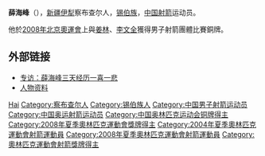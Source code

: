 {{MedalTableTop}}
{{MedalSport | 男子[[射箭|射箭]]}}
{{MedalOlympic}}
{{MedalBronze | [[2008年夏季奧林匹克運動會|2008年北京]] | [[2008年夏季奧林匹克運動會射箭比賽|團體]]}}
{{MedalBottom}}

'''薛海峰'''（{{bd|1980年|1月13日|catIdx=Xue,薛}}），[[新疆|新疆]][[伊犁|伊犁]]察布查尔人，[[锡伯族|锡伯族]]，[[中华人民共和国|中国]][[射箭|射箭]]运动员。

他於[[2008年北京奧運會|2008年北京奧運會]]上與[[姜林|姜林]]、[[李文全_(射箭运动员)|李文全]]獲得男子射箭團體比賽銅牌。

== 外部链接 ==
* [http://www.tianshannet.com.cn/news/content/2008-08/16/content_2834789.htm 专访：薛海峰三天经历一喜一悲]
* [https://web.archive.org/web/20120517170902/http://data.sports.sohu.com/person/person.php?id=1343 人物资料]

{{china-sport-bio-stub}}

{{Authority control}}
{{DEFAULTSORT:Xue Haifeng}}
[[Category:薛姓|Hai]]
[[Category:察布查尔人|Category:察布查尔人]]
[[Category:锡伯族人|Category:锡伯族人]]
[[Category:中国男子射箭运动员|Category:中国男子射箭运动员]]
[[Category:中国奥运射箭运动员|Category:中国奥运射箭运动员]]
[[Category:中国奥林匹克运动会铜牌得主|Category:中国奥林匹克运动会铜牌得主]]
[[Category:2008年夏季奧林匹克運動會獎牌得主|Category:2008年夏季奧林匹克運動會獎牌得主]]
[[Category:2004年夏季奧林匹克運動會射箭運動員|Category:2004年夏季奧林匹克運動會射箭運動員]]
[[Category:2008年夏季奧林匹克運動會射箭運動員|Category:2008年夏季奧林匹克運動會射箭運動員]]
[[Category:奧林匹克運動會射箭獎牌得主|Category:奧林匹克運動會射箭獎牌得主]]